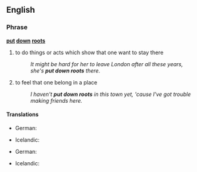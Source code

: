 ==English==

===Phrase===
'''[[put]] [[down]] [[roots]]'''

# {{idiom}} to do things or acts which show that one want to stay there
#: ''It might be hard for her to leave London after all these years, she's '''put down roots''' there.''
# {{idiom}} to feel that one belong in a place
#: ''I haven't '''put down roots''' in this town yet, 'cause I've got trouble making friends here.''

====Translations====
{{trans-top|to do things or acts which show that one want to stay there}}
* German: {{t-|de|Wurzeln schlagen}}
{{trans-mid}}
* Icelandic: {{t|is|festa rætur}}
{{trans-bottom}}

{{trans-top|to feel that one belong in a place}}
* German: {{t-|de|Wurzeln schlagen}}
{{trans-mid}}
* Icelandic: {{t|is|festa rætur}}
{{trans-bottom}}